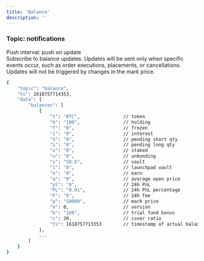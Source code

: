 ```yaml
---
title: 'Balance'
description: ''
---
```



### Topic: notifications
Push interval: push on update  
Subscribe to balance updates.  Updates will be sent only when specific events occur, such as order executions, placements, or cancellations.  Updates will not be triggered by changes in the mark price.

<ResponseExample>

```bash
{
    "topic": "balance",
    "ts": 1618757714353,
    "data": {
        "balances": [
            {
                "t": "BTC",                // token
                "h": "100",                // holding
                "f": "0",                  // frozen
                "i": "0",                  // interest
                "S": "0",                  // pending short qty
                "L": "0",                  // pending long qty
                "s": "0",                  // staked
                "u": "0",                  // unbonding
                "v": "50.5",               // vault
                "l": "0",                  // launchpad vault
                "e": "0",                  // earn
                "a": "0",                  // average open price
                "pl": "0",                 // 24h PnL
                "PL": "0.01",              // 24h PnL percentage
                "F": "0",                  // 24h fee
                "p": "50000",              // mark price
                "V": 0,                    // version
                "b": "166",                // trial fund bonus
                "c": 30,                   // cover ratio
                "ts": 1618757713353        // timestamp of actual balance change
            },
            ...
        ]
    }
}
```

</ResponseExample>
